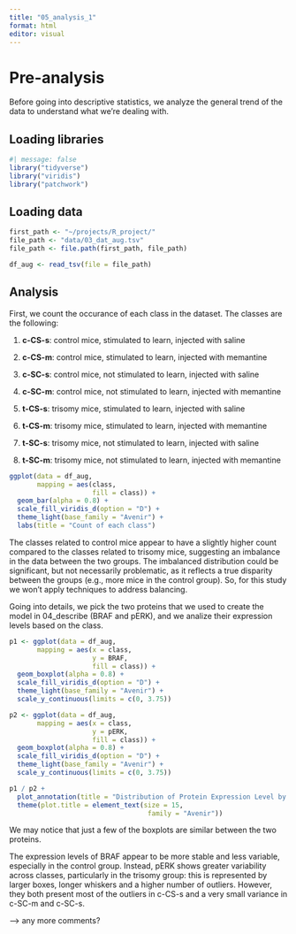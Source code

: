```yaml
---
title: "05_analysis_1"
format: html
editor: visual
---
```


# Pre-analysis

Before going into descriptive statistics, we analyze the general trend of the data to understand what we're dealing with.

## Loading libraries

```r
#| message: false
library("tidyverse")
library("viridis")
library("patchwork")
```

## Loading data

```r
first_path <- "~/projects/R_project/"
file_path <- "data/03_dat_aug.tsv" 
file_path <- file.path(first_path, file_path)

df_aug <- read_tsv(file = file_path)
```

## Analysis

First, we count the occurance of each class in the dataset. The classes are the following:

1.  **c-CS-s**: control mice, stimulated to learn, injected with saline

2.  **c-CS-m**: control mice, stimulated to learn, injected with memantine

3.  **c-SC-s**: control mice, not stimulated to learn, injected with saline

4.  **c-SC-m**: control mice, not stimulated to learn, injected with memantine

5.  **t-CS-s**: trisomy mice, stimulated to learn, injected with saline

6.  **t-CS-m**: trisomy mice, stimulated to learn, injected with memantine

7.  **t-SC-s**: trisomy mice, not stimulated to learn, injected with saline

8.  **t-SC-m**: trisomy mice, not stimulated to learn, injected with memantine

```r
ggplot(data = df_aug,
       mapping = aes(class, 
                     fill = class)) +
  geom_bar(alpha = 0.8) +
  scale_fill_viridis_d(option = "D") +
  theme_light(base_family = "Avenir") +
  labs(title = "Count of each class")
```

The classes related to control mice appear to have a slightly higher count compared to the classes related to trisomy mice, suggesting an imbalance in the data between the two groups. The imbalanced distribution could be significant, but not necessarily problematic, as it reflects a true disparity between the groups (e.g., more mice in the control group). So, for this study we won't apply techniques to address balancing.

Going into details, we pick the two proteins that we used to create the model in 04_describe (BRAF and pERK), and we analize their expression levels based on the class.

```r
p1 <- ggplot(data = df_aug,
       mapping = aes(x = class,
                     y = BRAF,
                     fill = class)) +
  geom_boxplot(alpha = 0.8) +
  scale_fill_viridis_d(option = "D") +
  theme_light(base_family = "Avenir") +
  scale_y_continuous(limits = c(0, 3.75))

p2 <- ggplot(data = df_aug,
       mapping = aes(x = class,
                     y = pERK,
                     fill = class)) +
  geom_boxplot(alpha = 0.8) +
  scale_fill_viridis_d(option = "D") +
  theme_light(base_family = "Avenir") +
  scale_y_continuous(limits = c(0, 3.75))

p1 / p2 +
  plot_annotation(title = "Distribution of Protein Expression Level by Class") &
  theme(plot.title = element_text(size = 15, 
                                   family = "Avenir"))
```

We may notice that just a few of the boxplots are similar between the two proteins.

The expression levels of BRAF appear to be more stable and less variable, especially in the control group. Instead, pERK shows greater variability across classes, particularly in the trisomy group: this is represented by larger boxes, longer whiskers and a higher number of outliers. However, they both present most of the outliers in c-CS-s and a very small variance in c-SC-m and c-SC-s.

--\> any more comments?
